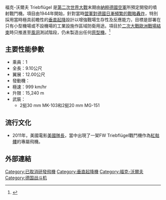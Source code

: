 {{noteTA
|1=zh-cn:喷气; zh-tw:噴射; zh-hk:噴射;
}}
{{Infobox Aircraft
  |name = FW Triebflügel<br/>福克-沃爾夫 
  |caption =
　|image = File:Hubschraubermuseum Bückeburg 2010 0966.JPG
  |type = [[垂直起降|垂直起降]][[戰鬥機|戰鬥機]]、[[攔截機|攔截機]]
  |manufacturer = [[福克-沃爾夫|福克-沃爾夫]]
  |designer =
  |first flight =
  |Country = 
  |primary user = {{flag|Nazi Germany}}
  |more users =
  |produced =
  |number built = 0（僅在概念階段）
  |unit cost =
  |developed from =
  |variants with their own articles =
  |developed into =
}}

福克-沃爾夫 Triebflügel 是[[第二次世界大戰|第二次世界大戰]]末期由[[納粹德國空軍|納粹德國空軍]]所預定開發的噴射戰鬥機。項目由1944年開始，針對當時[[第二次世界大戰戰略轟炸|盟軍對德國日漸頻繁的戰略轟炸]]，特別採用當時極具前瞻性的[[垂直起降|垂直起降]]設計以增強戰場生存性及反應能力，目標是部署在只有小型機場或不設機場的工業設施作區域防衛用途。項目於[[第二次世界大戰歐洲戰場的結束|二次大戰歐洲戰場結束]]時只推進至[[風洞|風洞]]測試階段，仍未製造出任何[[原型機|原型機]]。<ref name=dragonfly >{{cite book
  |last1=Myhra  |first1=David
  |title=Dragonfly : the Luftwaffe's experimental Triebflü̈geljäger Project
  |year=2003
  |publisher=Schiffer Publishing
  |isbn=0-7643-1877-2
  |page=47
}}</ref>

== 主要性能參數 ==

* 乘員：1
* 全長：9.10公尺
* 翼展：12.00公尺
* 發動機：
* 極速：999 km/hr
* 升限：15,240 m
* 武裝：
** 2挺30 mm MK-103和2挺20 mm MG-151
==流行文化==
*2011年，美國電影[[美國隊長|美國隊長]]，當中出現了一架FW Triebflügel戰鬥機作為[[紅骷髏|紅骷髏]]的專屬飛機。

== 外部連結 ==
[[Category:已取消研發飛機|Category:已取消研發飛機]]
[[Category:垂直起降機|Category:垂直起降機]]
[[Category:福克-沃爾夫|Category:福克-沃爾夫]]
[[Category:德国战斗机|Category:德国战斗机]]